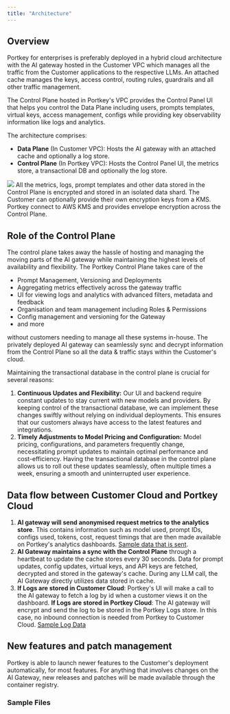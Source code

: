 ```yaml
---
title: "Architecture"
---
```


## Overview

Portkey for enterprises is preferably deployed in a hybrid cloud architecture with the AI gateway hosted in the Customer VPC which manages all the traffic from the Customer applications to the respective LLMs. An attached cache manages the keys, access control, routing rules, guardrails and all other traffic management.

The Control Plane hosted in Portkey's VPC provides the Control Panel UI that helps you control the Data Plane including users, prompts templates, virtual keys, access management, configs while providing key observability information like logs and analytics.

The architecture comprises:

* **Data Plane** (In Customer VPC): Hosts the AI gateway with an attached cache and optionally a log store.
* **Control Plane** (In Portkey VPC): Hosts the Control Panel UI, the metrics store, a transactional DB and optionally the log store.

<Frame caption="Deployment modes for Portkey Enterprise (Private Cloud)">
  <img src="/images/guardrails/g15.avif"/>
</Frame>
All the metrics, logs, prompt templates and other data stored in the Control Plane is encrypted and stored in an isolated data shard. The Customer can optionally provide their own encryption keys from a KMS. Portkey connect to AWS KMS and provides envelope encryption across the Control Plane.

## Role of the Control Plane

The control plane takes away the hassle of hosting and managing the moving parts of the AI gateway while maintaining the highest levels of availability and flexibility. The Portkey Control Plane takes care of the

* Prompt Management, Versioning and Deployments
* Aggregating metrics effectively across the gateway traffic
* UI for viewing logs and analytics with advanced filters, metadata and feedback
* Organisation and team management including Roles & Permissions
* Config management and versioning for the Gateway
* and more

without customers needing to manage all these systems in-house. The privately deployed AI gateway can seamlessly sync and decrypt information from the Control Plane so all the data & traffic stays within the Customer's cloud.

Maintaining the transactional database in the control plane is crucial for several reasons:

1. **Continuous Updates and Flexibility:** Our UI and backend require constant updates to stay current with new models and providers. By keeping control of the transactional database, we can implement these changes swiftly without relying on individual deployments. This ensures that our customers always have access to the latest features and integrations.
2. **Timely Adjustments to Model Pricing and Configuration:** Model pricing, configurations, and parameters frequently change, necessitating prompt updates to maintain optimal performance and cost-efficiency. Having the transactional database in the control plane allows us to roll out these updates seamlessly, often multiple times a week, ensuring a smooth and uninterrupted user experience.

## Data flow between Customer Cloud and Portkey Cloud

1. **AI gateway will send anonymised request metrics to the analytics store**. This contains information such as model used, prompt IDs, configs used, tokens, cost, request timings that are then made available on Portkey's analytics dashboards. [Sample data that is sent](/product/enterprise-offering/private-cloud-deployments/architecture#sample-files).
2. **AI Gateway maintains a sync with the Control Plane** through a heartbeat to update the cache stores every 30 seconds. Data for prompt updates, config updates, virtual keys, and API keys are fetched, decrypted and stored in the gateway's cache.
During any LLM call, the AI Gateway directly utilizes data stored in cache.
3. **If Logs are stored in Customer Cloud**: Portkey's UI will make a call to the AI gateway to fetch a log by id when a customer views it on the dashboard. **If Logs are stored in Portkey Cloud**: The AI gateway will encrypt and send the log to be stored in the Portkey Logs store. In this case, no inbound connection is needed from Portkey to Customer Cloud. [Sample Log Data](/product/enterprise-offering/private-cloud-deployments/architecture#sample-files)

## New features and patch management

Portkey is able to launch newer features to the Customer's deployment automatically, for most features. For anything that involves changes on the AI Gateway, new releases and patches will be made available through the container registry.

### Sample Files
<CardGroup >

  <Card title="4KB Sample Log File" href="https://2878743244-files.gitbook.io/~/files/v0/b/gitbook-x-prod.appspot.com/o/spaces%2Fy3MCfQqftZOnHqSmVV5x%2Fuploads%2FZis8qCrIETNReenyjaKc%2Fsample%5Flog%5Ffile.json?alt=media&token=d31a37cc-a96c-4214-bfaf-738ff403590b"/>

  <Card title="3KB Metric File" href="https://2878743244-files.gitbook.io/~/files/v0/b/gitbook-x-prod.appspot.com/o/spaces%2Fy3MCfQqftZOnHqSmVV5x%2Fuploads%2FghOMfZlkjlTXohm5w4XG%2Fmetric.json?alt=media&token=e586473f-98f3-4e1e-b271-6ceb5091769d"/>

</CardGroup>
